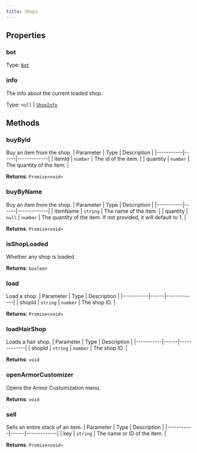 ```yaml
---
title: Shops
---
```



## Properties
### bot

Type: [`Bot`](/api-legacy/bot)

### info <Badge text="Getter" size="small" />	
The info about the current loaded shop.

Type: `null` \| [`ShopInfo`](/api-legacy/typedefs/shopinfo)

## Methods

### buyById
Buy an item from the shop.
| Parameter | Type | Description |
|-----------|------|-------------|
| itemId | `number` | The id of the item. |
| quantity | `number` | The quantity of the item. |

**Returns**: `Promise<void>`

### buyByName
Buy an item from the shop.
| Parameter | Type | Description |
|-----------|------|-------------|
| itemName | `string` | The name of the item. |
| quantity | `null` \| `number` | The quantity of the item. If not provided, it will default to 1. |

**Returns**: `Promise<void>`

### isShopLoaded
Whether any shop is loaded.

**Returns**: `boolean`

### load
Load a shop.
| Parameter | Type | Description |
|-----------|------|-------------|
| shopId | `string` \| `number` | The shop ID. |

**Returns**: `Promise<void>`

### loadHairShop
Loads a hair shop.
| Parameter | Type | Description |
|-----------|------|-------------|
| shopId | `string` \| `number` | The shop ID. |

**Returns**: `void`

### openArmorCustomizer
Opens the Armor Customization menu.

**Returns**: `void`

### sell
Sells an entire stack of an item.
| Parameter | Type | Description |
|-----------|------|-------------|
| key | `string` | The name or ID of the item. |

**Returns**: `Promise<void>`
